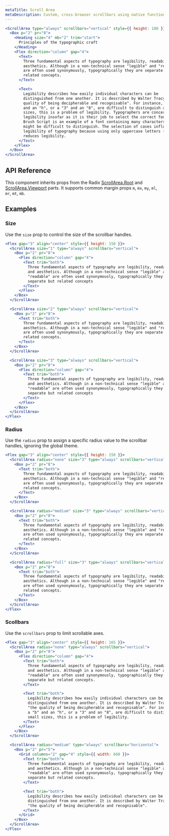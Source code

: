 ```yaml
---
metaTitle: Scroll Area
metaDescription: Custom, cross-browser scrollbars using native functionality.
---
```


```jsx live=true
<ScrollArea type="always" scrollbars="vertical" style={{ height: 180 }}>
  <Box p="2" pr="8">
    <Heading size="4" mb="2" trim="start">
      Principles of the typographic craft
    </Heading>
    <Flex direction="column" gap="4">
      <Text>
        Three fundamental aspects of typography are legibility, readability, and
        aesthetics. Although in a non-technical sense "legible" and "readable"
        are often used synonymously, typographically they are separate but
        related concepts.
      </Text>

      <Text>
        Legibility describes how easily individual characters can be
        distinguished from one another. It is described by Walter Tracy as "the
        quality of being decipherable and recognisable". For instance, if a "b"
        and an "h", or a "3" and an "8", are difficult to distinguish at small
        sizes, this is a problem of legibility. Typographers are concerned with
        legibility insofar as it is their job to select the correct font to use.
        Brush Script is an example of a font containing many characters that
        might be difficult to distinguish. The selection of cases influences the
        legibility of typography because using only uppercase letters (all-caps)
        reduces legibility.
      </Text>
    </Flex>
  </Box>
</ScrollArea>
```

## API Reference

This component inherits props from the Radix [ScrollArea.Root](/primitives/docs/components/scroll-area#root) and [ScrollArea.Viewport](/primitives/docs/components/scroll-area#viewport) parts. It supports common margin props `m`, `mx`, `my`, `ml`, `mr`, `mt`, `mb`.

<ThemesPropsTable name="scrollArea" />

## Examples

### Size

Use the `size` prop to control the size of the scrollbar handles.

```jsx live=true
<Flex gap="3" align="center" style={{ height: 150 }}>
  <ScrollArea size="1" type="always" scrollbars="vertical">
    <Box p="2" pr="8">
      <Flex direction="column" gap="4">
        <Text trim="both">
          Three fundamental aspects of typography are legibility, readability,
          and aesthetics. Although in a non-technical sense "legible" and
          "readable" are often used synonymously, typographically they are
          separate but related concepts
        </Text>
      </Flex>
    </Box>
  </ScrollArea>

  <ScrollArea size="2" type="always" scrollbars="vertical">
    <Box p="2" pr="8">
      <Text trim="both">
        Three fundamental aspects of typography are legibility, readability, and
        aesthetics. Although in a non-technical sense "legible" and "readable"
        are often used synonymously, typographically they are separate but
        related concepts.
      </Text>
    </Box>
  </ScrollArea>

  <ScrollArea size="3" type="always" scrollbars="vertical">
    <Box p="2" pr="8">
      <Flex direction="column" gap="4">
        <Text trim="both">
          Three fundamental aspects of typography are legibility, readability,
          and aesthetics. Although in a non-technical sense "legible" and
          "readable" are often used synonymously, typographically they are
          separate but related concepts
        </Text>
      </Flex>
    </Box>
  </ScrollArea>
</Flex>
```

### Radius

Use the `radius` prop to assign a specific radius value to the scrollbar handles, ignoring the global theme.

```jsx live=true
<Flex gap="3" align="center" style={{ height: 150 }}>
  <ScrollArea radius="none" size="3" type="always" scrollbars="vertical">
    <Box p="2" pr="8">
      <Text trim="both">
        Three fundamental aspects of typography are legibility, readability, and
        aesthetics. Although in a non-technical sense "legible" and "readable"
        are often used synonymously, typographically they are separate but
        related concepts.
      </Text>
    </Box>
  </ScrollArea>

  <ScrollArea radius="medium" size="3" type="always" scrollbars="vertical">
    <Box p="2" pr="8">
      <Text trim="both">
        Three fundamental aspects of typography are legibility, readability, and
        aesthetics. Although in a non-technical sense "legible" and "readable"
        are often used synonymously, typographically they are separate but
        related concepts.
      </Text>
    </Box>
  </ScrollArea>

  <ScrollArea radius="full" size="3" type="always" scrollbars="vertical">
    <Box p="2" pr="8">
      <Text trim="both">
        Three fundamental aspects of typography are legibility, readability, and
        aesthetics. Although in a non-technical sense "legible" and "readable"
        are often used synonymously, typographically they are separate but
        related concepts.
      </Text>
    </Box>
  </ScrollArea>
</Flex>
```

### Scollbars

Use the `scrollbars` prop to limit scrollable axes.

```jsx live=true
<Flex gap="3" align="center" style={{ height: 165 }}>
  <ScrollArea radius="none" type="always" scrollbars="vertical">
    <Box p="2" pr="8">
      <Flex direction="column" gap="4">
        <Text trim="both">
          Three fundamental aspects of typography are legibility, readability,
          and aesthetics. Although in a non-technical sense "legible" and
          "readable" are often used synonymously, typographically they are
          separate but related concepts.
        </Text>

        <Text trim="both">
          Legibility describes how easily individual characters can be
          distinguished from one another. It is described by Walter Tracy as
          "the quality of being decipherable and recognisable". For instance, if
          a "b" and an "h", or a "3" and an "8", are difficult to distinguish at
          small sizes, this is a problem of legibility.
        </Text>
      </Flex>
    </Box>
  </ScrollArea>

  <ScrollArea radius="medium" type="always" scrollbars="horizontal">
    <Box p="2" pr="5">
      <Grid columns="2" gap="4" style={{ width: 660 }}>
        <Text trim="both">
          Three fundamental aspects of typography are legibility, readability,
          and aesthetics. Although in a non-technical sense "legible" and
          "readable" are often used synonymously, typographically they are
          separate but related concepts.
        </Text>

        <Text trim="both">
          Legibility describes how easily individual characters can be
          distinguished from one another. It is described by Walter Tracy as
          "the quality of being decipherable and recognisable".
        </Text>
      </Grid>
    </Box>
  </ScrollArea>
</Flex>
```
